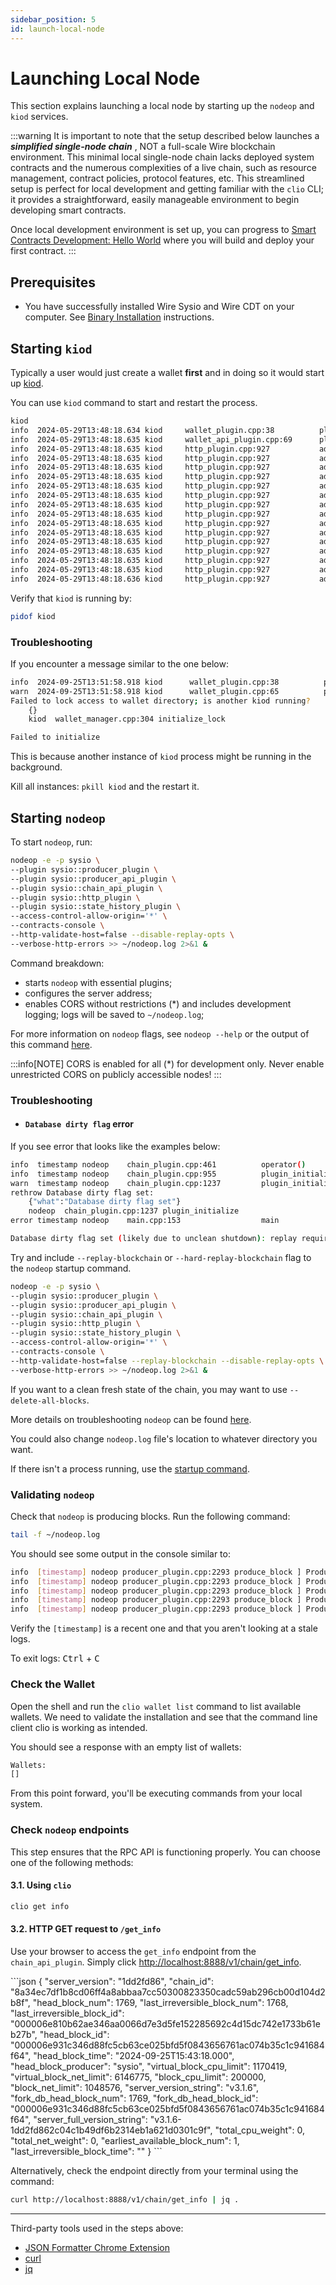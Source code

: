```yaml
---
sidebar_position: 5
id: launch-local-node
---
```



# Launching Local Node

This section explains launching a local node by starting up the `nodeop` and `kiod` services.

:::warning
It is important to note that the setup described below launches a _**simplified single-node chain**_ , NOT a full-scale Wire blockchain environment. 
This minimal local single-node chain lacks deployed system contracts and the numerous complexities of a live chain, such as resource management, contract policies, protocol features, etc. 
This streamlined setup is perfect for local development and getting familiar with the `clio` CLI; it provides a straightforward, easily manageable environment to begin developing smart contracts.

Once local development environment is set up, you can progress to [Smart Contracts Development: Hello World](../smart-contract-development/hello-world-contract-short.md) where you will build and deploy your first contract.
:::


## Prerequisites

- You have successfully installed Wire Sysio and Wire CDT on your computer. See [Binary Installation](./install-dependencies.md#binary-installation) instructions.

## Starting `kiod`

Typically a user would just create a wallet **first** and in doing so it would start up [kiod](../introduction/glossary.md#kiod).

You can use `kiod` command to start and restart the process.

```bash
kiod
info  2024-05-29T13:48:18.634 kiod     wallet_plugin.cpp:38          plugin_initialize    ] initializing wallet plugin
info  2024-05-29T13:48:18.635 kiod     wallet_api_plugin.cpp:69      plugin_startup       ] starting wallet_api_plugin
info  2024-05-29T13:48:18.635 kiod     http_plugin.cpp:927           add_handler          ] add api url: /v1/wallet/create
info  2024-05-29T13:48:18.635 kiod     http_plugin.cpp:927           add_handler          ] add api url: /v1/wallet/create_key
info  2024-05-29T13:48:18.635 kiod     http_plugin.cpp:927           add_handler          ] add api url: /v1/wallet/get_public_keys
info  2024-05-29T13:48:18.635 kiod     http_plugin.cpp:927           add_handler          ] add api url: /v1/wallet/import_key
info  2024-05-29T13:48:18.635 kiod     http_plugin.cpp:927           add_handler          ] add api url: /v1/wallet/list_keys
info  2024-05-29T13:48:18.635 kiod     http_plugin.cpp:927           add_handler          ] add api url: /v1/wallet/list_wallets
info  2024-05-29T13:48:18.635 kiod     http_plugin.cpp:927           add_handler          ] add api url: /v1/wallet/lock
info  2024-05-29T13:48:18.635 kiod     http_plugin.cpp:927           add_handler          ] add api url: /v1/wallet/lock_all
info  2024-05-29T13:48:18.635 kiod     http_plugin.cpp:927           add_handler          ] add api url: /v1/wallet/open
info  2024-05-29T13:48:18.635 kiod     http_plugin.cpp:927           add_handler          ] add api url: /v1/wallet/remove_key
info  2024-05-29T13:48:18.635 kiod     http_plugin.cpp:927           add_handler          ] add api url: /v1/wallet/set_timeout
info  2024-05-29T13:48:18.635 kiod     http_plugin.cpp:927           add_handler          ] add api url: /v1/wallet/sign_digest
info  2024-05-29T13:48:18.635 kiod     http_plugin.cpp:927           add_handler          ] add api url: /v1/wallet/sign_transaction
info  2024-05-29T13:48:18.635 kiod     http_plugin.cpp:927           add_handler          ] add api url: /v1/wallet/unlock
info  2024-05-29T13:48:18.636 kiod     http_plugin.cpp:927           add_handler          ] add api url: /v1/node/get_supported_apis
```

Verify that `kiod` is running by:

```sh
pidof kiod
```

### Troubleshooting

If you encounter a message similar to the one below:

```sh
info  2024-09-25T13:51:58.918 kiod      wallet_plugin.cpp:38          plugin_initialize    ] initializing wallet plugin
warn  2024-09-25T13:51:58.918 kiod      wallet_plugin.cpp:65          plugin_initialize    ] 3120000 wallet_exception: Wallet exception
Failed to lock access to wallet directory; is another kiod running?
    {}
    kiod  wallet_manager.cpp:304 initialize_lock

Failed to initialize
```

This is because another instance of `kiod` process might be running in the background.

Kill all instances: `pkill kiod` and the restart it.

## Starting `nodeop`

To start `nodeop`, run:

```bash
nodeop -e -p sysio \
--plugin sysio::producer_plugin \
--plugin sysio::producer_api_plugin \
--plugin sysio::chain_api_plugin \
--plugin sysio::http_plugin \
--plugin sysio::state_history_plugin \
--access-control-allow-origin='*' \
--contracts-console \
--http-validate-host=false --disable-replay-opts \
--verbose-http-errors >> ~/nodeop.log 2>&1 &
```

Command breakdown:

- starts `nodeop` with essential plugins;
- configures the server address;
- enables CORS without restrictions (\*) and includes development logging; logs will be saved to `~/nodeop.log`;

For more information on `nodeop` flags, see `nodeop --help` or the output of this command [here](../api-reference/tooling/nodeop/nodeop-cli.md).

:::info[NOTE]
CORS is enabled for all (\*) for development only. Never enable unrestricted CORS on publicly accessible nodes!
:::

### Troubleshooting

- #### `Database dirty flag` error

If you see error that looks like the examples below:

```sh
info  timestamp nodeop    chain_plugin.cpp:461          operator()           ] Support for builtin protocol feature 'GET_SENDER' (with digest of 'f0af56d2c5a48d60a4a5b5c903edfb7db3a736a94ed589d0b797df33ff9d3e1d') is enabled with preactivation required
info  timestamp nodeop    chain_plugin.cpp:955          plugin_initialize    ] Starting fresh blockchain state using genesis state extracted from blocks.log.
warn  timestamp nodeop    chain_plugin.cpp:1237         plugin_initialize    ] 13 N5boost10wrapexceptISt12system_errorEE: Database dirty flag set
rethrow Database dirty flag set: 
    {"what":"Database dirty flag set"}
    nodeop  chain_plugin.cpp:1237 plugin_initialize
error timestamp nodeop    main.cpp:153                  main                 ] database dirty flag set (likely due to unclean shutdown): replay required
```

```bash
Database dirty flag set (likely due to unclean shutdown): replay required
```

Try and include `--replay-blockchain` or `--hard-replay-blockchain` flag to the `nodeop` startup command.

```bash
nodeop -e -p sysio \
--plugin sysio::producer_plugin \
--plugin sysio::producer_api_plugin \
--plugin sysio::chain_api_plugin \
--plugin sysio::http_plugin \
--plugin sysio::state_history_plugin \
--access-control-allow-origin='*' \
--contracts-console \
--http-validate-host=false --replay-blockchain --disable-replay-opts \
--verbose-http-errors >> ~/nodeop.log 2>&1 &
```

If you want to a clean fresh state of the chain, you may want to use `--delete-all-blocks`.

More details on troubleshooting `nodeop` can be found [here](../api-reference/tooling/nodeop/troubleshooting.md).

You could also change `nodeop.log` file's location to whatever directory you want.

If there isn't a process running, use the [startup command](#starting-nodeop).

### Validating `nodeop`

Check that `nodeop` is producing blocks. Run the following command:

```bash
tail -f ~/nodeop.log
```

You should see some output in the console similar to:

```bash
info  [timestamp] nodeop producer_plugin.cpp:2293 produce_block ] Produced block b50adde5943bdde1... #44 at [timestamp] signed by sysio [trxs: 0, lib: 43, confirmed: 0]
info  [timestamp] nodeop producer_plugin.cpp:2293 produce_block ] Produced block 39b2a4fef9db084f... #45 at [timestamp] signed by sysio [trxs: 0, lib: 44, confirmed: 0]
info  [timestamp] nodeop producer_plugin.cpp:2293 produce_block ] Produced block cd23d3646d0166dc... #46 at [timestamp] signed by sysio [trxs: 0, lib: 45, confirmed: 0]
info  [timestamp] nodeop producer_plugin.cpp:2293 produce_block ] Produced block 14bd99c3c3ffd441... #47 at [timestamp] signed by sysio [trxs: 0, lib: 46, confirmed: 0]
info  [timestamp] nodeop producer_plugin.cpp:2293 produce_block ] Produced block 2e5fb9d0f2dce119... #48 at [timestamp] signed by sysio [trxs: 0, lib: 47, confirmed: 0]
```

Verify the `[timestamp]` is a recent one and that you aren't looking at a stale logs.

To exit logs: <kbd>Ctrl</kbd> + <kbd>C</kbd>

### Check the Wallet

Open the shell and run the `clio wallet list` command to list available wallets. We need to validate the installation and see that the command line client clio is working as intended.

You should see a response with an empty list of wallets:

```bash
Wallets:
[]
```

From this point forward, you'll be executing commands from your local system.

### Check `nodeop` endpoints

This step ensures that the RPC API is functioning properly. You can choose one of the following methods:

#### 3.1. Using `clio`

```bash
clio get info 
```

#### 3.2. HTTP GET request to `/get_info`

Use your browser to access the `get_info` endpoint from the `chain_api_plugin`. Simply click [http://localhost:8888/v1/chain/get_info](http://localhost:8888/v1/chain/get_info).


<BrowserWindow url="http://localhost:8888/v1/chain/get_info">
     ```json
       {
            "server_version": "1dd2fd86",
            "chain_id": "8a34ec7df1b8cd06ff4a8abbaa7cc50300823350cadc59ab296cb00d104d2b8f",
            "head_block_num": 1769,
            "last_irreversible_block_num": 1768,
            "last_irreversible_block_id": "000006e810b62ae346aa0066d7e3d5fe152285692c4d15dc742e1733b61eb27b",
            "head_block_id": "000006e931c346d88fc5cb63ce025bfd5f0843656761ac074b35c1c941684f64",
            "head_block_time": "2024-09-25T15:43:18.000",
            "head_block_producer": "sysio",
            "virtual_block_cpu_limit": 1170419,
            "virtual_block_net_limit": 6146775,
            "block_cpu_limit": 200000,
            "block_net_limit": 1048576,
            "server_version_string": "v3.1.6",
            "fork_db_head_block_num": 1769,
            "fork_db_head_block_id": "000006e931c346d88fc5cb63ce025bfd5f0843656761ac074b35c1c941684f64",
            "server_full_version_string": "v3.1.6-1dd2fd862c04c1b49df6b2314eb1a621d0301c9f",
            "total_cpu_weight": 0,
            "total_net_weight": 0,
            "earliest_available_block_num": 1,
            "last_irreversible_block_time": "<timestamp>"
        }
   ```
 </BrowserWindow>



Alternatively, check the endpoint directly from your terminal using the command:

```sh
curl http://localhost:8888/v1/chain/get_info | jq .
```


---

Third-party tools used in the steps above:

- [JSON Formatter Chrome Extension](https://chromewebstore.google.com/detail/json-formatter/bcjindcccaagfpapjjmafapmmgkkhgoa?hl=en)
- [curl](https://curl.se/)
- [jq](https://jqlang.github.io/jq/download/)